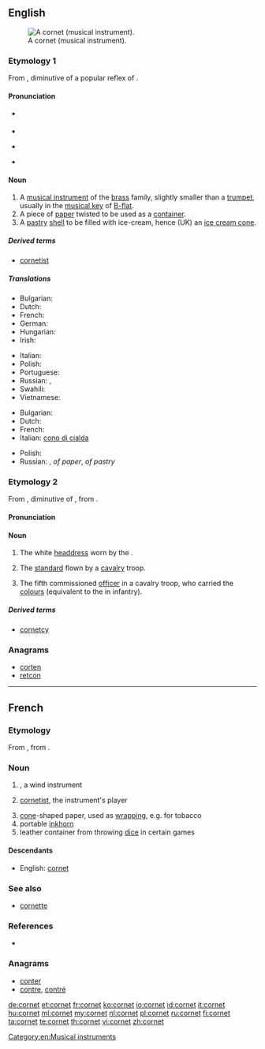 ==English==
{{wikipedia}}
[[Image:Cornet2.png|thumb|A cornet (musical instrument).]]

===Etymology 1===
From {{etyl|fro}} {{term|cornet|lang=fro}}, diminutive of a popular reflex of {{etyl|la}} {{term|cornu|cornū|horn|lang=la}}.

====Pronunciation====
* {{a|US}} {{IPA|/kɔɹˈnɛt/}}
* {{rhymes|ɛt}}
* {{a|UK}} {{IPA|/ˈkɔːnɪt/}}
* {{rhymes|ɔː(r)nɪt}}

====Noun====
{{en-noun}}

# A [[musical instrument]] of the [[brass]] family, slightly smaller than a [[trumpet]], usually in the [[musical key]] of [[B-flat]].
# A piece of [[paper]] twisted to be used as a [[container]].
# A [[pastry]] [[shell]] to be filled with ice-cream, hence (UK) an [[ice cream cone]].

=====Derived terms=====
* [[cornetist]]

=====Translations=====
{{trans-top|musical instrument}}
* Bulgarian: {{t|bg|корнет|m}}
* Dutch: {{t+|nl|kornet}}
* French: {{t+|fr|cornet|m}}
* German: {{t+|de|Kornett|n}}
* Hungarian: {{t+|hu|kornett}}
* Irish: {{t|ga|coirnéad|m}}
{{trans-mid}}
* Italian: {{t-|it|cornetta|f}}
* Polish: {{t+|pl|kornet|m}}
* Portuguese: {{t+|pt|corneta|f}}
* Russian: {{t|ru|корнет|m|tr=kornét}}, {{t|ru|корнет-а-пистон|m|tr=kornét-a-pistón}}
* Swahili: {{t|sw|tarumbeta ndogo}}
* Vietnamese: {{t|vi|kèn coonê|xs=Vietnamese}}
{{trans-bottom}}

{{trans-top|cone}}
* Bulgarian: {{t|bg|фунийка|f}}
* Dutch: {{t+|nl|kornet}}
* French: {{t+|fr|cornet|m}}
* Italian: [[cono di cialda]] {{m}}
{{trans-mid}}
* Polish: {{t+|pl|kornet|m}}
* Russian: {{t|ru|кулёк|m|tr=kul'ók}}, {{t|ru|фунтик|m|tr=fúntik}} ''of paper'', {{t+|ru|рожок|m|tr=rožók}} ''of pastry''
{{trans-bottom}}

===Etymology 2===
From {{etyl|frm}} {{term|cornette}}, diminutive of {{term|corne}}, from {{etyl|la}} {{term|cornua||horns}}.
====Pronunciation====
{{rfp|Same as ety 1? if so move pron section above ety 1|lang=en}}

====Noun====
{{en-noun}}

# The white [[headdress]] worn by the {{w|Sisters of Charity}}.
# {{obsolete}} The [[standard]] flown by a [[cavalry]] troop.
# {{historical}} The fifth commissioned [[officer]] in a cavalry troop, who carried the [[colours]] (equivalent to the {{term|ensign}} in infantry).

=====Derived terms=====
* [[cornetcy]]

===Anagrams===
* [[corten#English|corten]]
* [[retcon#English|retcon]]

[[Category:en:Musical instruments]]

----

==French==

===Etymology===
From {{term|corne||horn|lang=fr}}, from {{etyl|la|fr}} {{term|cornu|cornū|lang=la}}.

===Noun===
{{fr-noun|m}}

# {{l|en|cornet}}, a wind instrument
# {{context|by metonymy}} [[cornetist]], the instrument's player
# [[cone]]-shaped paper, used as [[wrapping]], e.g. for tobacco
# portable [[inkhorn]]
# leather container from throwing [[dice]] in certain games

====Descendants====
* English: [[#English|cornet]]

===See also===
* [[cornette]]

===References===
* {{R:NPLarousse}}

===Anagrams===
* [[conter#French|conter]]
* [[contre#French|contre]], [[contré#French|contré]]

[[de:cornet]]
[[et:cornet]]
[[fr:cornet]]
[[ko:cornet]]
[[io:cornet]]
[[id:cornet]]
[[it:cornet]]
[[hu:cornet]]
[[ml:cornet]]
[[my:cornet]]
[[nl:cornet]]
[[pl:cornet]]
[[ru:cornet]]
[[fi:cornet]]
[[ta:cornet]]
[[te:cornet]]
[[th:cornet]]
[[vi:cornet]]
[[zh:cornet]]